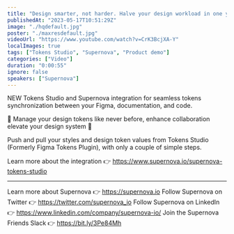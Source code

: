 ```yaml
---
title: "Design smarter, not harder. Halve your design workload in one year with Supernova + Tokens Studio"
publishedAt: "2023-05-17T10:51:29Z"
image: "./hqdefault.jpg"
poster: "./maxresdefault.jpg"
videoUrl: "https://www.youtube.com/watch?v=CrK3BcjXA-Y"
localImages: true
tags: ["Tokens Studio", "Supernova", "Product demo"]
categories: ["Video"]
duration: "0:00:55"
ignore: false
speakers: ["Supernova"]
---
```


NEW Tokens Studio and Supernova integration for seamless tokens synchronization between your Figma, documentation, and code.

🚀 Manage your design tokens like never before, enhance collaboration elevate your design system 🚀

Push and pull your styles and design token values from Tokens Studio (Formerly Figma Tokens Plugin), with only a couple of simple steps.

Learn more about the integration 👉 https://www.supernova.io/supernova-tokens-studio

---

Learn more about Supernova 👉 https://supernova.io
Follow Supernova on Twitter 👉 https://twitter.com/supernova_io
Follow Supernova on LinkedIn 👉 https://www.linkedin.com/company/supernova-io/
Join the Supernova Friends Slack 👉 https://bit.ly/3Pe84Mh
